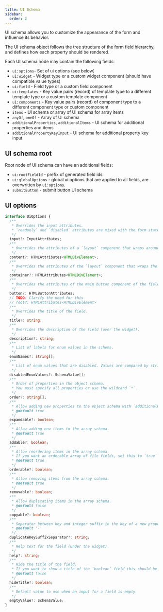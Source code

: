 ```yaml
---
title: UI Schema
sidebar:
  order: 2
---
```


UI schema allows you to customize the appearance of the form and influence its behavior.

The UI schema object follows the tree structure of the form field hierarchy, and defines how each property should be rendered.

Each UI schema node may contain the following fields:

- `ui:options`- Set of ui options (see below)
- `ui:widget` - Widget type or a custom widget component (should have compatible value types)
- `ui:field` - Field type or a custom field component
- `ui:templates` - Key value pairs (record) of template type to a different template type or a custom template component
- `ui:components` - Key value pairs (record) of component type to a different component type or custom component
- `items` - UI schema or array of UI schema for array items
- `anyOf`, `oneOf` - Array of UI schema
- `additionalProperties`, `additionalItems` - UI schema for additional properties and items
- `additionalPropertyKeyInput` - UI schema for additional property key input 

## UI schema root

Root node of UI schema can have an additional fields:

- `ui:rootFieldId` - prefix of generated field ids
- `ui:globalOptions` - global ui options that are applied to all fields, are overwritten by `ui:options`.
- `submitButton` - submit button UI schema

## UI options

```typescript
interface UiOptions {
  /**
   * Overrides the input attributes.
   * `readonly` and `disabled` attributes are mixed with the form state.
   */
  input?: InputAttributes;
  /**
   * Overrides the attributes of a `layout` component that wraps around widget component.
   */
  content?: HTMLAttributes<HTMLDivElement>;
  /**
   * Overrides the attributes of the `layout` component that wraps the entire field.
   */
  container?: HTMLAttributes<HTMLDivElement>;
  /**
   * Overrides the attributes of the main button component of the field.
   */
  button?: HTMLButtonAttributes;
  // TODO: Clarify the need for this
  // root?: HTMLAttributes<HTMLDivElement>
  /**
   * Overrides the title of the field.
   */
  title?: string;
  /**
   * Overrides the description of the field (over the widget).
   */
  description?: string;
  /**
   * List of labels for enum values in the schema.
   */
  enumNames?: string[];
  /**
   * List of enum values that are disabled. Values are compared by string equality.
   */
  disabledEnumValues?: SchemaValue[];
  /**
   * Order of properties in the object schema.
   * You must specify all properties or use the wildcard `*`.
   */
  order?: string[];
  /**
   * Allow adding new properties to the object schema with `additionalProperties`.
   * @default true
   */
  expandable?: boolean;
  /**
   * Allow adding new items to the array schema.
   * @default true
   */
  addable?: boolean;
  /**
   * Allow reordering items in the array schema.
   * If you want an orderable array of file fields, set this to `true` explicitly.
   * @default true
   */
  orderable?: boolean;
  /**
   * Allow removing items from the array schema.
   * @default true
   */
  removable?: boolean;
  /**
   * Allow duplicating items in the array schema.
   * @default false
   */
  copyable?: boolean;
  /**
   * Separator between key and integer suffix in the key of a new property in a schema with `additionalProperties`.
   * @default '-'
   */
  duplicateKeySuffixSeparator?: string;
  /**
   * Help text for the field (under the widget).
   */
  help?: string;
  /**
   * Hide the title of the field.
   * If you want to show a title of the `boolean` field this should be set to `false` explicitly.
   * @default false
   */
  hideTitle?: boolean;
  /**
   * Default value to use when an input for a field is empty
   */
  emptyValue?: SchemaValue;
}
```
